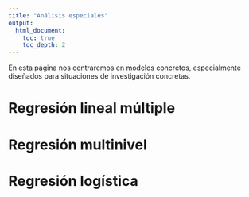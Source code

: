 ```yaml
---
title: "Análisis especiales"
output:
  html_document:
    toc: true
    toc_depth: 2
---
```


En esta página nos centraremos en modelos concretos, especialmente diseñados para situaciones de investigación concretas.

# Regresión lineal múltiple

# Regresión multinivel

# Regresión logística
